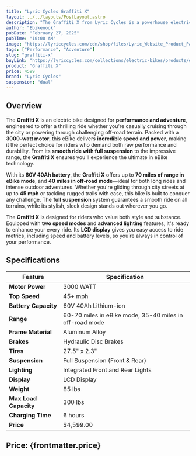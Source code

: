 ```yaml
---
title: "Lyric Cycles Graffiti X"
layout: ../../layouts/PostLayout.astro
description: "The Graffiti X from Lyric Cycles is a powerhouse electric bike designed for extreme performance and endless adventure. With its robust motor, high-capacity battery, and full suspension, it's built for those who crave speed, power, and versatility."
author: "Ebikenook"
pubDate: "February 27, 2025"
pubTime: "10:00 AM"
image: "https://lyriccycles.com/cdn/shop/files/Lyric_Website_Product_Page_Images_-_1330x925_7_1024x1024.jpg?v=1716840307"
tags: ["Performance", "Adventure"]
slug: "graffiti-x"
buyLink: "https://lyriccycles.com/collections/electric-bikes/products/graffiti-x"
product: "Graffiti X"
price: 4599
brand: "Lyric Cycles"
suspension: "dual"
---
```


## Overview

The **Graffiti X** is an electric bike designed for **performance and adventure**, engineered to offer a thrilling ride whether you're casually cruising through the city or powering through challenging off-road terrain. Packed with a **3000-watt motor**, this eBike delivers **incredible speed and power**, making it the perfect choice for riders who demand both raw performance and durability. From its **smooth ride with full suspension** to the impressive range, the **Graffiti X** ensures you'll experience the ultimate in eBike technology.

With its **60V 40Ah battery**, the **Graffiti X** offers up to **70 miles of range in eBike mode**, and **40 miles in off-road mode**—ideal for both long rides and intense outdoor adventures. Whether you're gliding through city streets at up to **45 mph** or tackling rugged trails with ease, this bike is built to conquer any challenge. The **full suspension** system guarantees a smooth ride on all terrains, while its stylish, sleek design stands out wherever you go.

The **Graffiti X** is designed for riders who value both style and substance. Equipped with **two speed modes** and **advanced lighting** features, it's ready to enhance your every ride. Its **LCD display** gives you easy access to ride metrics, including speed and battery levels, so you’re always in control of your performance.

## Specifications

| Feature               | Specification                                           |
| --------------------- | ------------------------------------------------------- |
| **Motor Power**       | 3000 WATT                                               |
| **Top Speed**         | 45+ mph                                                 |
| **Battery Capacity**  | 60V 40Ah Lithium-ion                                    |
| **Range**             | 60-70 miles in eBike mode, 35-40 miles in off-road mode |
| **Frame Material**    | Aluminum Alloy                                          |
| **Brakes**            | Hydraulic Disc Brakes                                   |
| **Tires**             | 27.5" x 2.3"                                            |
| **Suspension**        | Full Suspension (Front & Rear)                          |
| **Lighting**          | Integrated Front and Rear Lights                        |
| **Display**           | LCD Display                                             |
| **Weight**            | 85 lbs                                                  |
| **Max Load Capacity** | 300 lbs                                                 |
| **Charging Time**     | 6 hours                                                 |
| **Price**             | $4,599.00                                               |

## Price: **{frontmatter.price}**
